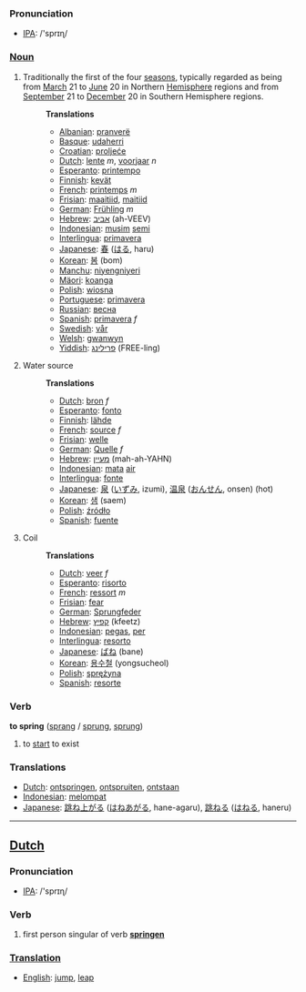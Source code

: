 === Pronunciation ===
*[[w:IPA|IPA]]: /'sprɪɳ/

===[[Noun]]===
# Traditionally the first of the four [[season]]s, typically regarded as being from [[March]] 21 to [[June]] 20 in Northern [[Hemisphere]] regions and from [[September]] 21 to [[December]] 20 in Southern Hemisphere regions.
#:'''Translations'''
#:*[[Albanian]]: [[pranverë]]
#:*[[Basque]]: [[udaherri]]
#:*[[Croatian]]: [[proljeće]]
#:*[[Dutch]]: [[lente]] ''m'', [[voorjaar]] ''n''
#:*[[Esperanto]]: [[printempo]]
#:*[[Finnish]]: [[kevät]]
#:*[[French]]: [[printemps]] ''m''
#:*[[Frisian]]: [[maaitiid]], [[maitiid]]
#:*[[German]]: [[Frühling]] ''m''
#:*[[Hebrew]]: [[אביב]] (ah-VEEV)
#:*[[Indonesian]]: [[musim]] [[semi]]
#:*[[Interlingua]]: [[primavera]]
#:*[[Japanese]]: [[春]] ([[はる]], haru)
#:*[[Korean]]: [[봄]] (bom)
#:*[[Manchu]]: [[niyengniyeri]]
#:*[[Mäori]]: [[koanga]]
#:*[[Polish]]: [[wiosna]]
#:*[[Portuguese]]: [[primavera]]
#:*[[Russian]]: [[весна]]
#:*[[Spanish]]: [[primavera]] ''f''
#:*[[Swedish]]: [[vår]]
#:*[[Welsh]]: [[gwanwyn]]
#:*[[Yiddish]]: [[פרילינג]] (FREE-ling)
# Water source
#:'''Translations'''
#:*[[Dutch]]: [[bron]] ''f''
#:*[[Esperanto]]: [[fonto]]
#:*[[Finnish]]: [[lähde]]
#:*[[French]]: [[source]] ''f''
#:*[[Frisian]]: [[welle]]
#:*[[German]]: [[Quelle]] ''f''
#:*[[Hebrew]]: [[מעיין]] (mah-ah-YAHN)
#:*[[Indonesian]]: [[mata]] [[air]]
#:*[[Interlingua]]: [[fonte]]
#:*[[Japanese]]: [[泉]] ([[いずみ]], izumi), [[温泉]] ([[おんせん]], onsen) (hot)
#:*[[Korean]]: [[샘]] (saem)
#:*[[Polish]]: [[źródło]]
#:*[[Spanish]]: [[fuente]]
# Coil
#:'''Translations'''
#:*[[Dutch]]: [[veer]] ''f''
#:*[[Esperanto]]: [[risorto]]
#:*[[French]]: [[ressort]] ''m''
#:*[[Frisian]]: [[fear]]
#:*[[German]]: [[Sprungfeder]]
#:*[[Hebrew]]: [[קפיץ]] (kfeetz)
#:*[[Indonesian]]: [[pegas]], [[per]]
#:*[[Interlingua]]: [[resorto]]
#:*[[Japanese]]: [[ばね]] (bane)
#:*[[Korean]]: [[용수철]] (yongsucheol)
#:*[[Polish]]: [[sprężyna]]
#:*[[Spanish]]: [[resorte]]

=== Verb ===
'''to spring''' ([[sprang]] / [[sprung]], [[sprung]])

# to [[start]] to exist

=== Translations ===
*[[Dutch]]: [[ontspringen]], [[ontspruiten]], [[ontstaan]]
*[[Indonesian]]: [[lompat|melompat]]
*[[Japanese]]: [[跳ね上がる]] ([[はねあがる]], hane-agaru), [[跳ねる]] ([[はねる]], haneru)

----

==[[Dutch]]==

=== Pronunciation ===
*[[w:IPA|IPA]]: /'sprɪɳ/

=== Verb ===

# first person singular of verb '''[[springen]]'''

===[[Translation]]===
*[[English]]: [[jump]], [[leap]]